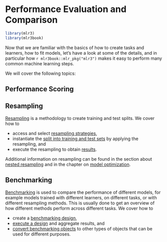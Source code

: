 # Performance Evaluation and Comparison {#perf-eval-cmp}

```r
library(mlr3)
library(mlr3book)
```

Now that we are familiar with the basics of how to create tasks and learners, how to fit models, let's have a look at some of the details, and in particular how `r mlr3book::mlr_pkg("mlr3")` makes it easy to perform many common machine learning steps.

We will cover the following topics:

## Performance Scoring



## Resampling {#sec-perf-resampling}

[Resampling](#resampling) is a methodology to create training and test splits.
We cover how to

* access and select [resampling strategies](#resampling-settings),
* instantiate the [split into training and test sets](#resampling-inst) by applying the resampling, and
* execute the resampling to obtain [results](#resampling-exec).

Additional information on resampling can be found in the section about [nested resampling](#nested-resampling) and in the chapter on [model optimization](#optimization).

## Benchmarking {#sec-perf-benchmarking}

[Benchmarking](#benchmarking) is used to compare the performance of different models, for example models trained with different learners, on different tasks, or with different resampling methods.
This is usually done to get an overview of how different methods perform across different tasks.
We cover how to

* create a [benchmarking design](#bm-design),
* [execute a design](#bm-exec) and aggregate results, and
* [convert benchmarking objects](#bm-resamp) to other types of objects that can be used for different purposes.
